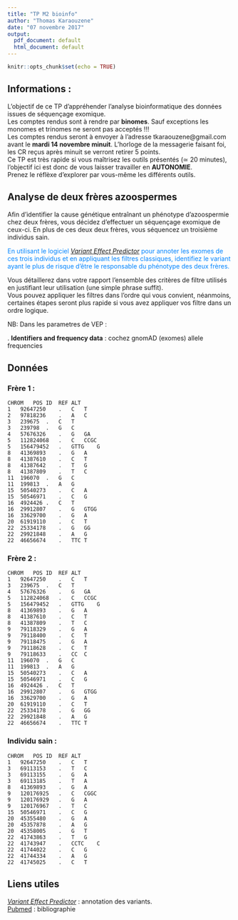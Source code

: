 ```yaml
---
title: "TP M2 bioinfo"
author: "Thomas Karaouzene"
date: "07 novembre 2017"
output:
  pdf_document: default
  html_document: default
---
```


```r
knitr::opts_chunk$set(echo = TRUE)
```

## Informations :  

L'objectif de ce TP d'appréhender l'analyse bioinformatique des données issues de séquençage exomique.   
Les comptes rendus sont à rendre par **binomes**.  Sauf exceptions les monomes et trinomes ne seront pas acceptés !!!  
Les comptes rendus seront à envoyer à l'adresse tkaraouzene@gmail.com avant le **mardi 14 novembre minuit**. L'horloge de la messagerie faisant foi, les CR reçus après minuit se verront retirer 5 points.   
Ce TP est très rapide si vous maîtrisez les outils présentés ($\simeq$ 20 minutes), l'objectif ici est donc de vous laisser travailler en **AUTONOMIE**.  
Prenez le réflèxe d'explorer par vous-même les différents outils.  

## Analyse de deux frères azoospermes  

Afin d'identifier la cause génétique entraînant un phénotype d'azoospermie chez deux frères, vous décidez d'effectuer un séquençage exomique de ceux-ci.
En plus de ces deux deux frères, vous séquencez un troisième individus sain.  

<span style="color:#0084FF"> En utilisant le logiciel [*Variant Effect Predictor*](http://grch37.ensembl.org/Homo_sapiens/Tools/VEP) pour annoter les exomes de ces trois individus et en appliquant les filtres classiques, identifiez le variant ayant le plus de risque d'être le responsable du phénotype des deux frères.  </span>  


Vous détaillerez dans votre rapport l'ensemble des critères de filtre utilisés en justifiant leur utilisation (une simple phrase suffit).  
Vous pouvez appliquer les filtres dans l'ordre qui vous convient, néanmoins, certaines étapes seront plus rapide si vous avez appliquer vos filtre dans un ordre logique.  



NB: Dans les parametres de VEP :

  . **Identifiers and frequency data** : cochez gnomAD (exomes) allele frequencies  

## Données  


### Frère 1 : 

```
CHROM	POS	ID	REF	ALT
1	92647250	.	C	T
2	97818236	.	A	C
3	239675	.	C	T
3	239798	.	G	C
4	57676326	.	G	GA
5	112824068	.	C	CCGC
5	156479452	.	GTTG	G
8	41369893	.	G	A
8	41387610	.	C	T
8	41387642	.	T	G
8	41387809	.	T	C
11	196070	.	G	C
11	199813	.	A	G
15	50540273	.	C	A
15	50546971	.	C	G
16	4924426	.	C	T
16	29912807	.	G	GTGG
16	33629700	.	G	A
20	61919110	.	C	T
22	25334178	.	G	GG
22	29921848	.	A	G
22	46656674	.	TTC	T
```

### Frère 2 :

```
CHROM	POS	ID	REF	ALT
1	92647250	.	C	T
3	239675	.	C	T
4	57676326	.	G	GA
5	112824068	.	C	CCGC
5	156479452	.	GTTG	G
8	41369893	.	G	A
8	41387610	.	C	T
8	41387809	.	T	C
9	79118329	.	G	A
9	79118400	.	C	T
9	79118475	.	G	A
9	79118628	.	C	T
9	79118633	.	CC	C
11	196070	.	G	C
11	199813	.	A	G
15	50540273	.	C	A
15	50546971	.	C	G
16	4924426	.	C	T
16	29912807	.	G	GTGG
16	33629700	.	G	A
20	61919110	.	C	T
22	25334178	.	G	GG
22	29921848	.	A	G
22	46656674	.	TTC	T
```

### Individu sain : 

```
CHROM	POS	ID	REF	ALT
1	92647250	.	C	T
3	69113153	.	T	C
3	69113155	.	G	A
3	69113185	.	T	A
8	41369893	.	G	A
9	120176925	.	C	CGGC
9	120176929	.	G	A
9	120176967	.	T	C
15	50546971	.	C	G
20	45355480	.	G	A
20	45357878	.	A	G
20	45358005	.	G	T
22	41743863	.	T	G
22	41743947	.	CCTC	C
22	41744022	.	C	G
22	41744334	.	A	G
22	41745025	.	C	T
```


## Liens utiles  

[*Variant Effect Predictor*](http://grch37.ensembl.org/Homo_sapiens/Tools/VEP) : annotation des variants.  
[Pubmed](https://www.ncbi.nlm.nih.gov/pubmed/) : bibliographie  

